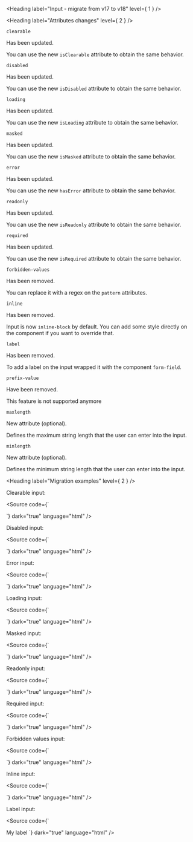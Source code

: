 
<Meta of={InputStories} name="Migration From 17.x" />

<Heading label="Input - migrate from v17 to v18" level={ 1 } />

<Heading label="Attributes changes" level={ 2 } />

`clearable` <OdsBadge color="information" label="Updated" size="sm" />

Has been updated.

You can use the new `isClearable` attribute to obtain the same behavior.

`disabled` <OdsBadge color="information" label="Updated" size="sm" />

Has been updated.

You can use the new `isDisabled` attribute to obtain the same behavior.

`loading` <OdsBadge color="information" label="Updated" size="sm" />

Has been updated.

You can use the new `isLoading` attribute to obtain the same behavior.

`masked` <OdsBadge color="information" label="Updated" size="sm" />

Has been updated.

You can use the new `isMasked` attribute to obtain the same behavior.

`error` <OdsBadge color="information" label="Updated" size="sm" />

Has been updated.

You can use the new `hasError` attribute to obtain the same behavior.

`readonly` <OdsBadge color="information" label="Updated" size="sm" />

Has been updated.

You can use the new `isReadonly` attribute to obtain the same behavior.

`required` <OdsBadge color="information" label="Updated" size="sm" />

Has been updated.

You can use the new `isRequired` attribute to obtain the same behavior.

`forbidden-values` <OdsBadge color="critical" label="Removed" size="sm" />

Has been removed.

You can replace it with a regex on the `pattern` attributes.

`inline` <OdsBadge color="critical" label="Removed" size="sm" />

Has been removed.

Input is now `inline-block` by default.
You can add some style directly on the component if you want to override that.

`label` <OdsBadge color="critical" label="Removed" size="sm" />

Has been removed.

To add a label on the input wrapped it with the component `form-field`.

`prefix-value` <OdsBadge color="critical" label="Removed" size="sm" />

Have been removed.

This feature is not supported anymore

`maxlength` <OdsBadge color="success" label="New" size="sm" />

New attribute (optional).

Defines the maximum string length that the user can enter into the input.

`minlength` <OdsBadge color="success" label="New" size="sm" />

New attribute (optional).

Defines the minimum string length that the user can enter into the input.

<Heading label="Migration examples" level={ 2 } />

Clearable input:

<Source code={`
<osds-input clearable>
</osds-input>

<!-- is now -->

<ods-input is-clearable>
</ods-input>
`}
        dark="true"
        language="html" />

Disabled input:

<Source code={`
<osds-input disabled>
</osds-input>

<!-- is now -->

<ods-input is-disabled>
</ods-input>
`}
        dark="true"
        language="html" />

Error input:

<Source code={`
<osds-input error>
</osds-input>

<!-- is now -->

<ods-input has-error>
</ods-input>
`}
        dark="true"
        language="html" />

Loading input:

<Source code={`
<osds-input loading>
</osds-input>

<!-- is now -->

<ods-input is-loading>
</ods-input>
`}
        dark="true"
        language="html" />

Masked input:

<Source code={`
<osds-input masked>
</osds-input>

<!-- is now -->

<ods-input is-masked>
</ods-input>
`}
        dark="true"
        language="html" />

Readonly input:

<Source code={`
<osds-input readonly>
</osds-input>

<!-- is now -->

<ods-input is-readonly>
</ods-input>
`}
        dark="true"
        language="html" />

Required input:

<Source code={`
<osds-input required>
</osds-input>

<!-- is now -->

<ods-input is-required>
</ods-input>
`}
        dark="true"
        language="html" />

Forbidden values input:

<Source code={`
<osds-input forbidden-values="['1', '2']">
</osds-input>

<!-- is now -->

<ods-input pattern="[^12]+">
</ods-input>
`}
        dark="true"
        language="html" />

Inline input:

<Source code={`
<osds-input inline>
</osds-input>

<!-- is now -->

<ods-input>
</ods-input>
`}
        dark="true"
        language="html" />

Label input:

<Source code={`
<osds-input label="My label">
</osds-input>

<!-- is now -->
<ods-form-field>
  <label slot='label'>My label</label>
  <ods-input type='text' value='Input'></ods-input>
</ods-form-field>
`}
        dark="true"
        language="html" />
